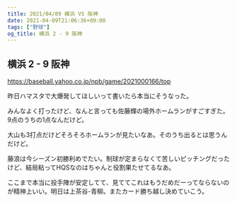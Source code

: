 ```yaml
---
title: 2021/04/09 横浜 VS 阪神
date: 2021-04-09T21:06:36+09:00
tags: ["野球"]
og_title: 横浜 2 - 9 阪神
---
```


## 横浜 2 - 9 阪神

https://baseball.yahoo.co.jp/npb/game/2021000166/top

昨日ハマスタで大爆発してほしいって書いたら本当にそうなった。

みんなよく打ったけど、なんと言っても佐藤輝の場外ホームランがすごすぎた。9点のうちの1点なんだけど。

大山も3打点だけどそろそろホームランが見たいなあ。そのうち出るとは思うんだけど。

藤浪は今シーズン初勝利めでたい。制球が定まらなくて苦しいピッチングだったけど、結局粘ってHQSなのはちゃんと役割果たせてるなあ。

ここまで本当に投手陣が安定してて、見ててこれはもうだめだーってならないのが精神上いい。明日は上茶谷-青柳。またカード勝ち越し決めていこう。
